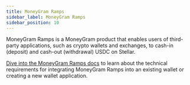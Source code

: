 ```yaml
---
title: MoneyGram Ramps
sidebar_label: MoneyGram Ramps
sidebar_position: 10
---
```


MoneyGram Ramps is a MoneyGram product that enables users of third-party applications, such as crypto wallets and exchanges, to cash-in (deposit) and cash-out (withdrawal) USDC on Stellar.

[Dive into the MoneyGram Ramps docs](https://developer.moneygram.com/moneygram-developer/docs/integrate-moneygram-ramps) to learn about the technical requirements for integrating MoneyGram Ramps into an existing wallet or creating a new wallet application.
